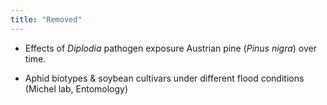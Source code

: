 ```yaml
---
title: "Removed"
---
```


-   Effects of *Diplodia* pathogen exposure Austrian pine (*Pinus nigra*) over time.

-   Aphid biotypes & soybean cultivars under different flood conditions (Michel lab, Entomology)
